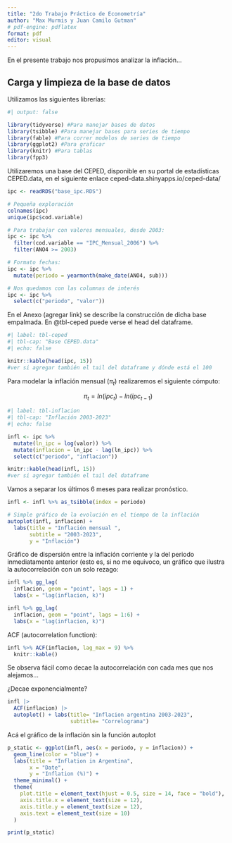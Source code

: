 ```yaml
---
title: "2do Trabajo Práctico de Econometría"
author: "Max Murmis y Juan Camilo Gutman"
# pdf-engine: pdflatex
format: pdf
editor: visual
---
```


En el presente trabajo nos propusimos analizar la inflación...

## Carga y limpieza de la base de datos

Utilizamos las siguientes librerías:

```r
#| output: false

library(tidyverse) #Para manejar bases de datos
library(tsibble) #Para manejar bases para series de tiempo
library(fable) #Para correr modelos de series de tiempo
library(ggplot2) #Para graficar
library(knitr) #Para tablas
library(fpp3)
```

Utilizaremos una base del CEPED, disponible en su portal de estadísticas CEPED.data, en el siguiente enlace ceped-data.shinyapps.io/ceped-data/

```r
ipc <- readRDS("base_ipc.RDS")
```

```r

# Pequeña exploración
colnames(ipc)
unique(ipc$cod.variable)

# Para trabajar con valores mensuales, desde 2003:
ipc <- ipc %>%
  filter(cod.variable == "IPC_Mensual_2006") %>%
  filter(ANO4 >= 2003)

# Formato fechas:
ipc <- ipc %>%
  mutate(periodo = yearmonth(make_date(ANO4, sub)))

# Nos quedamos con las columnas de interés
ipc <- ipc %>% 
  select(c("periodo", "valor"))
```

En el Anexo (agregar link) se describe la construcción de dicha base empalmada. En @tbl-ceped puede verse el head del dataframe.

```r
#| label: tbl-ceped
#| tbl-cap: "Base CEPED.data"
#| echo: false

knitr::kable(head(ipc, 15))
#ver si agregar también el tail del dataframe y dónde está el 100
```

Para modelar la inflación mensual $(\pi_t)$ realizaremos el siguiente cómputo:

$$
\pi_t = ln(ipc_t) - ln(ipc_{t-1})
$$

```r
#| label: tbl-inflacion
#| tbl-cap: "Inflación 2003-2023"
#| echo: false

infl <- ipc %>% 
  mutate(ln_ipc = log(valor)) %>%
  mutate(inflacion = ln_ipc - lag(ln_ipc)) %>% 
  select(c("periodo", "inflacion"))

knitr::kable(head(infl, 15))
#ver si agregar también el tail del dataframe
```

Vamos a separar los últimos 6 meses para realizar pronóstico.

```r
infl <- infl %>% as_tsibble(index = periodo)
```

```r
# Simple gráfico de la evolución en el tiempo de la inflación
autoplot(infl, inflacion) +
  labs(title = "Inflación mensual ",
       subtitle = "2003-2023",
       y = "Inflación")
```

Gráfico de dispersión entre la inflación corriente y la del periodo inmediatamente anterior (esto es, si no me equivoco, un gráfico que ilustra la autocorrelación con un solo rezago:

```r
infl %>% gg_lag(
  inflacion, geom = "point", lags = 1) +
  labs(x = "lag(inflacion, k)")
```

```r
infl %>% gg_lag(
  inflacion, geom = "point", lags = 1:6) +
  labs(x = "lag(inflacion, k)")
```

ACF (autocorrelation function):

```r
infl %>% ACF(inflacion, lag_max = 9) %>% 
  knitr::kable()

```

Se observa fácil como decae la autocorrelación con cada mes que nos alejamos...

¿Decae exponencialmente?

```r
infl |>
  ACF(inflacion) |>
  autoplot() + labs(title= "Inflacion argentina 2003-2023",
                    subtitle= "Correlograma")
```

Acá el gráfico de la inflación sin la función autoplot

```r
p_static <- ggplot(infl, aes(x = periodo, y = inflacion)) +
  geom_line(color = "blue") +
  labs(title = "Inflation in Argentina",
       x = "Date",
       y = "Inflation (%)") +
  theme_minimal() +
  theme(
    plot.title = element_text(hjust = 0.5, size = 14, face = "bold"),
    axis.title.x = element_text(size = 12),
    axis.title.y = element_text(size = 12),
    axis.text = element_text(size = 10)
  )

print(p_static)
```
